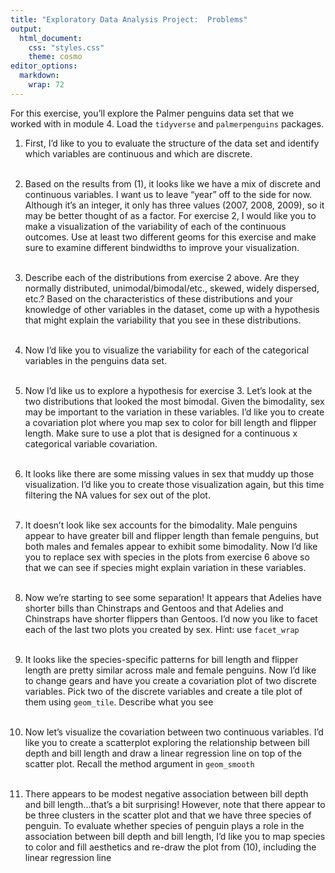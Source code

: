 ```yaml
---
title: "Exploratory Data Analysis Project:  Problems"
output:
  html_document:
    css: "styles.css"
    theme: cosmo
editor_options: 
  markdown: 
    wrap: 72
---
```


```{=html}
<style>
.list-group-item.active, .list-group-item.active:focus, .list-group-item.active:hover {
    background-color: #a6873b;
    color: black;
    font-weight: bold;
}
</style>
```
```{=html}
<style>
  .nav-pills>li>a:hover, .nav-pills>li>a:focus, .nav-pills>li.active>a,     .nav-pills>li.active>a:hover, .nav-pills>li.active>a:focus{
     background-color: #a6873b;
     font-weight: bold;
          color: black;
     }
</style>
```
```{=html}
<style>
  .nav-pills>li>a {
     color: black;
     }
</style>
```
```{=html}
<style>
  a {
     color: #a6873b;
     text-decoration: none;
     }
</style>
```
```{=html}
<style>
  a:hover {
     color: #a6873b;
     font-weight: bold;
     }
</style>
```



For this exercise, you'll explore the Palmer penguins data set that we worked with in module 4.  Load the `tidyverse` and `palmerpenguins` packages.


1.  First, I'd like to you to evaluate the structure of the data set and identify which variables are continuous and which are discrete. <br> <br> 

2.  Based on the results from (1), it looks like we have a mix of discrete and continuous variables.  I want us to leave "year" off to the side for now.  Although it's an integer, it only has three values (2007, 2008, 2009), so it may be better thought of as a factor.  For exercise 2, I would like you to make a visualization of the variability of each of the continuous outcomes.  Use at least two different geoms for this exercise and make sure to examine different bindwidths to improve your visualization. <br> <br> 

3.  Describe each of the distributions from exercise 2 above.  Are they normally distributed, unimodal/bimodal/etc., skewed, widely dispersed, etc.?  Based on the characteristics of these distributions and your knowledge of other variables in the dataset, come up with a hypothesis that might explain the variability that you see in these distributions. <br> <br> 

4.  Now I'd like you to visualize the variability for each of the categorical variables in the penguins data set. <br> <br> 

5.  Now I'd like us to explore a hypothesis for exercise 3.  Let's look at the two distributions that looked the most bimodal.  Given the bimodality, sex may be important to the variation in these variables.  I'd like you to create a covariation plot where you map sex to color for bill length and flipper length.  Make sure to use a plot that is designed for a continuous x categorical variable covariation. <br> <br> 

6.  It looks like there are some missing values in sex that muddy up those visualization.  I'd like you to create those visualization again, but this time filtering the NA values for sex out of the plot. <br> <br> 

7.  It doesn't look like sex accounts for the bimodality.  Male penguins appear to have greater bill and flipper length than female penguins, but both males and females appear to exhibit some bimodality.  Now I'd like you to replace sex with species in the plots from exercise 6 above so that we can see if species might explain variation in these variables. <br> <br> 

8.  Now we're starting to see some separation!  It appears that Adelies have shorter bills than Chinstraps and Gentoos and that Adelies and Chinstraps have shorter flippers than Gentoos.  I'd now you like to facet each of the last two plots you created by sex.  Hint:  use `facet_wrap` <br> <br> 

9.  It looks like the species-specific patterns for bill length and flipper length are pretty similar across male and female penguins.  Now I'd like to change gears and have you create a covariation plot of two discrete variables.  Pick two of the discrete variables and create a tile plot of them using `geom_tile`.  Describe what you see <br> <br> 

10. Now let's visualize the covariation between two continuous variables.  I'd like you to create a scatterplot exploring the relationship between bill depth and bill length and draw a linear regression line on top of the scatter plot.  Recall the method argument in `geom_smooth` <br> <br> 

11.  There appears to be modest negative association between bill depth and bill length...that's a bit surprising!  However, note that there appear to be three clusters in the scatter plot and that we have three species of penguin.  To evaluate whether species of penguin plays a role in the association between bill depth and bill length, I'd like you to map species to color and fill aesthetics and re-draw the plot from (10), including the linear regression line <br> <br> 

